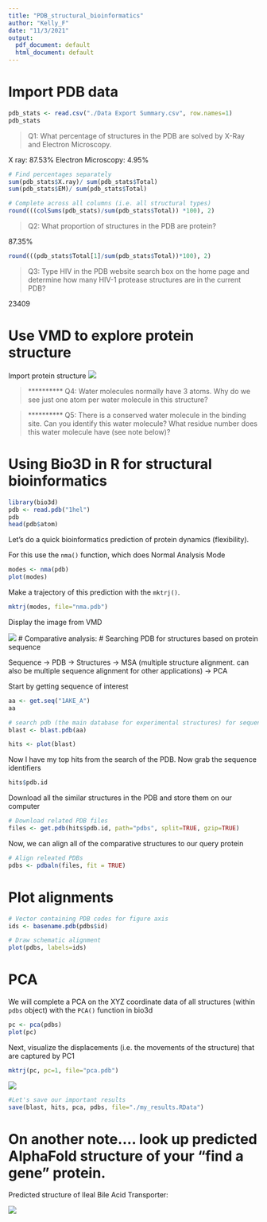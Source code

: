 ```yaml
---
title: "PDB_structural_bioinformatics"
author: "Kelly_F"
date: "11/3/2021"
output:
  pdf_document: default
  html_document: default
---
```


# Import PDB data

```r
pdb_stats <- read.csv("./Data Export Summary.csv", row.names=1)
pdb_stats
```

> Q1: What percentage of structures in the PDB are solved by X-Ray and Electron Microscopy.

X ray: 87.53% Electron Microscopy: 4.95%

```r
# Find percentages separately 
sum(pdb_stats$X.ray)/ sum(pdb_stats$Total)
sum(pdb_stats$EM)/ sum(pdb_stats$Total)

# Complete across all columns (i.e. all structural types)
round(((colSums(pdb_stats)/sum(pdb_stats$Total)) *100), 2)
```

> Q2: What proportion of structures in the PDB are protein?

87.35%

```r
round(((pdb_stats$Total[1]/sum(pdb_stats$Total))*100), 2)

```

> Q3: Type HIV in the PDB website search box on the home page and determine how many HIV-1 protease structures are in the current PDB?

23409

# Use VMD to explore protein structure

Import protein structure ![](my_structure.png)

>********** Q4: Water molecules normally have 3 atoms. Why do we see just one atom per water molecule in this structure?


>********** Q5: There is a conserved water molecule in the binding site. Can you identify this water molecule? What residue number does this water molecule have (see note below)?

# Using Bio3D in R for structural bioinformatics 
```r
library(bio3d)
pdb <- read.pdb("1hel")
pdb
head(pdb$atom)
```

Let's do a quick bioinformatics prediction of protein dynamics (flexibility). 

For this use the `nma()` function, which does Normal Analysis Mode

```r
modes <- nma(pdb)
plot(modes)

```

Make a trajectory of this prediction with the `mktrj()`. 

```r
mktrj(modes, file="nma.pdb")
```
Display the image from VMD

![](nma_png.png)
# Comparative analysis: 
# Searching PDB for structures based on protein sequence

Sequence -> PDB -> Structures -> MSA (multiple structure alignment. can also be multiple sequence alignment for other applications) -> PCA

Start by getting sequence of interest
```r
aa <- get.seq("1AKE_A")
aa

# search pdb (the main database for experimental structures) for sequences comparative to my aa
blast <- blast.pdb(aa)

hits <- plot(blast)

```
Now I have my top hits from the search of the PDB. Now grab the sequence identifiers 

```r
hits$pdb.id
```
Download all the similar structures in the PDB and store them on our computer 

```r
# Download related PDB files
files <- get.pdb(hits$pdb.id, path="pdbs", split=TRUE, gzip=TRUE)
```

Now, we can align all of the comparative structures to our query protein 

```r
# Align releated PDBs
pdbs <- pdbaln(files, fit = TRUE)
```

# Plot alignments 
```r
# Vector containing PDB codes for figure axis
ids <- basename.pdb(pdbs$id)

# Draw schematic alignment
plot(pdbs, labels=ids)
```
# PCA

We will complete a PCA on the XYZ coordinate data of all structures (within `pdbs` object) with the `PCA()` function in bio3d
```r
pc <- pca(pdbs)
plot(pc)
```

Next, visualize the displacements (i.e. the movements of the structure) that are captured by PC1

```r
mktrj(pc, pc=1, file="pca.pdb")
```
![](pca.png)

```r
#Let's save our important results 
save(blast, hits, pca, pdbs, file="./my_results.RData")

```


# On another note.... look up predicted AlphaFold structure of your "find a gene"  protein. 

Predicted structure of Ileal Bile Acid Transporter: 

![](find_a_gene/alpha_fold_predicted_structure_ileal_ba_transporter)

```r

```



